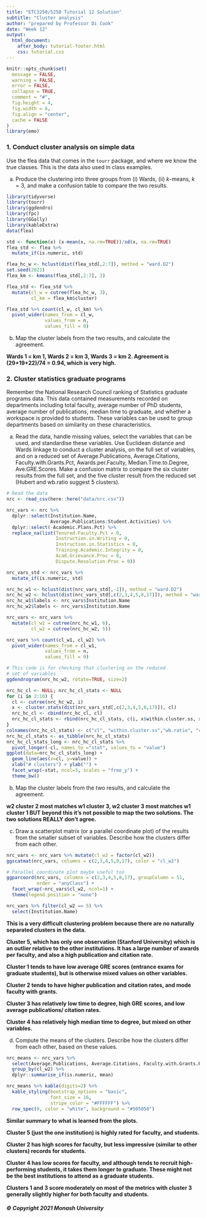 ```yaml
---
title: "ETC3250/5250 Tutorial 12 Solution"
subtitle: "Cluster analysis"
author: "prepared by Professor Di Cook"
date: "Week 12"
output:
  html_document:
    after_body: tutorial-footer.html
    css: tutorial.css
---
```


```r
knitr::opts_chunk$set(
  message = FALSE,
  warning = FALSE,
  error = FALSE, 
  collapse = TRUE,
  comment = "#",
  fig.height = 4,
  fig.width = 8,
  fig.align = "center",
  cache = FALSE
)
library(emo)
```


### 1. Conduct cluster analysis on simple data

Use the flea data that comes in the `tourr` package, and where we know the true classes. This is the data also used in class examples.

a. Produce the clustering into three groups from (i) Wards, (ii) $k$-means, $k=3$, and make a confusion table to compare the two results.

<!-- 6D flea -->
```r
library(tidyverse)
library(tourr)
library(ggdendro)
library(fpc)
library(GGally)
library(kableExtra)
data(flea)

std <- function(x) (x-mean(x, na.rm=TRUE))/sd(x, na.rm=TRUE)
flea_std <- flea %>%
  mutate_if(is.numeric, std)

flea_hc_w <- hclust(dist(flea_std[,2:7]), method = "ward.D2")
set.seed(2021)
flea_km <- kmeans(flea_std[,2:7], 3)

flea_std <- flea_std %>%
  mutate(cl_w = cutree(flea_hc_w, 3),
         cl_km = flea_km$cluster)

flea_std %>% count(cl_w, cl_km) %>%
  pivot_wider(names_from = cl_w, 
              values_from = n, 
              values_fill = 0)
```

b. Map the cluster labels from the two results, and calculate the agreement. 

**Wards 1 = km 1, Wards 2 = km 3, Wards 3 = km 2. Agreement is (29+19+22)/74 = 0.94, which is very high.**

### 2. Cluster statistics graduate programs 

Remember the National Research Council ranking of Statistics graduate programs data. This data contained measurements recorded on departments including total faculty, average number of PhD students, average number of publications, median time to graduate, and whether a workspace is provided to students. These variables can be used to group departments based on similarity on these characteristics.

a. Read the data, handle missing values, select the variables that can be used, and standardise these variables. Use Euclidean distance and Wards linkage to conduct a cluster analysis, on the full set of variables, and on a reduced set of Average.Publications, Average.Citations, Faculty.with.Grants.Pct, Awards.per.Faculty, Median.Time.to.Degree, Ave.GRE.Scores. Make a confusion matrix to compare the six cluster results from the full set, and the five cluster result from the reduced set (Hubert and wb.ratio suggest 5 clusters). 

```r
# Read the data
nrc <- read_csv(here::here("data/nrc.csv"))

nrc_vars <- nrc %>%
  dplyr::select(Institution.Name,
                Average.Publications:Student.Activities) %>%
  dplyr::select(-Academic.Plans.Pct) %>%
  replace_na(list(Tenured.Faculty.Pct = 0, 
                  Instruction.in.Writing = 0,
                  Instruction.in.Statistics = 0,
                  Training.Academic.Integrity = 0,
                  Acad.Grievance.Proc = 0,
                  Dispute.Resolution.Proc = 0))

nrc_vars_std <- nrc_vars %>%
  mutate_if(is.numeric, std)

nrc_hc_w1 <- hclust(dist(nrc_vars_std[,-1]), method = "ward.D2")
nrc_hc_w2 <- hclust(dist(nrc_vars_std[,c(2,3,4,5,8,17)]), method = "ward.D2")
nrc_hc_w1$labels <- nrc_vars$Institution.Name
nrc_hc_w2$labels <- nrc_vars$Institution.Name

nrc_vars <- nrc_vars %>%
  mutate(cl_w1 = cutree(nrc_hc_w1, 6),
         cl_w2 = cutree(nrc_hc_w2, 5))

nrc_vars %>% count(cl_w1, cl_w2) %>%
  pivot_wider(names_from = cl_w1, 
              values_from = n, 
              values_fill = 0)
```

```r
# This code is for checking that clustering on the reduced 
# set of variables
ggdendrogram(nrc_hc_w2, rotate=TRUE, size=2)

nrc_hc_cl <- NULL; nrc_hc_cl_stats <- NULL
for (i in 2:10) {
  cl <- cutree(nrc_hc_w2, i)
  x <- cluster.stats(dist(nrc_vars_std[,c(2,3,4,5,8,17)]), cl)
  nrc_hc_cl <- cbind(nrc_hc_cl, cl)
  nrc_hc_cl_stats <- rbind(nrc_hc_cl_stats, c(i, x$within.cluster.ss, x$wb.ratio, x$ch, x$pearsongamma, x$dunn, x$dunn2))
}
colnames(nrc_hc_cl_stats) <- c("cl", "within.cluster.ss","wb.ratio", "ch", "pearsongamma", "dunn", "dunn2")
nrc_hc_cl_stats <- as_tibble(nrc_hc_cl_stats)
nrc_hc_cl_stats_long <- nrc_hc_cl_stats %>% 
  pivot_longer(-cl, names_to ="stat", values_to = "value")
ggplot(data=nrc_hc_cl_stats_long) + 
  geom_line(aes(x=cl, y=value)) + 
  xlab("# clusters") + ylab("") +
  facet_wrap(~stat, ncol=3, scales = "free_y") + 
  theme_bw()
```

b. Map the cluster labels from the two results, and calculate the agreement. 

**w2 cluster 2 most matches w1 cluster 3, w2 cluster 3 most matches w1 cluster 1 BUT beyond this it's not possible to map the two solutions. The two solutions REALLY don't agree.**

c. Draw a scatterplot matrix (or a parallel coordinate plot) of the results from the smaller subset of variables. Describe how the clusters differ from each other.

```r
nrc_vars <- nrc_vars %>% mutate(cl_w2 = factor(cl_w2))
ggscatmat(nrc_vars, columns = c(2,3,4,5,8,17), color = "cl_w2")
```

```r
# Parallel coordinate plot maybe useful too
ggparcoord(nrc_vars, columns = c(2,3,4,5,8,17), groupColumn = 51, 
           order = "anyClass") + 
  facet_wrap(~nrc_vars$cl_w2, ncol=1) +
  theme(legend.position = "none")

nrc_vars %>% filter(cl_w2 == 5) %>%
  select(Institution.Name)
```

**This is a very difficult clustering problem because there are no naturally separated clusters in the data.**

**Cluster 5, which has only one observation (Stanford University) which is an outlier relative to the other institutions. It has a large number of awards per faculty, and also a high publication and citation rate.**

**Cluster 1 tends to have low average GRE scores (entrance exams for graduate students), but is otherwise mixed values on other variables.**

**Cluster 2 tends to have higher publication and citation rates, and mode faculty with grants.**

**Cluster 3 has relatively low time to degree, high GRE scores, and low average publications/ citation rates.**

**Cluster 4 has relatively high median time to degree, but mixed on other variables.**

d. Compute the means of the clusters. Describe how the clusters differ from each other, based on these values.

```r
nrc_means <- nrc_vars %>% 
  select(Average.Publications, Average.Citations, Faculty.with.Grants.Pct, Awards.per.Faculty, Median.Time.to.Degree, Ave.GRE.Scores, cl_w2) %>%
  group_by(cl_w2) %>%
  dplyr::summarise_if(is.numeric, mean)

nrc_means %>% kable(digits=2) %>% 
  kable_styling(bootstrap_options = "basic", 
                font_size = 16, 
                stripe_color = "#FFFFFF") %>%
  row_spec(0, color = "white", background = "#505050") 
```

**Similar summary to what is learned from the plots.**

**Cluster 5 (just the one institution) is highly rated for faculty, and students.**

**Cluster 2 has high scores for faculty, but less impressive (similar to other clusters) records for students.**

**Cluster 4 has low scores for faculty, and although tends to recruit high-performing students, it takes them longer to graduate. These might not be the best institutions to attend as a graduate students.**

**Clusters 1 and 3 score moderately on most of the metrics with cluster 3 generally slightly higher for both faculty and students.**

##### © Copyright 2021 Monash University
